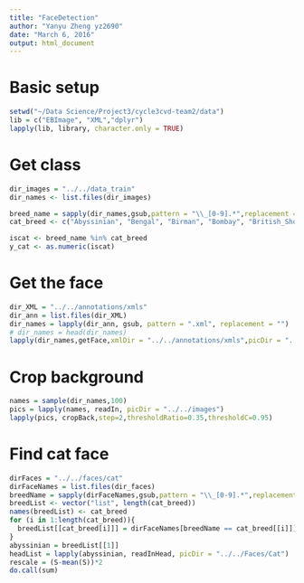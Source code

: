 ```yaml
---
title: "FaceDetection"
author: "Yanyu Zheng yz2690"
date: "March 6, 2016"
output: html_document
---
```

# Basic setup
```r
setwd("~/Data Science/Project3/cycle3cvd-team2/data")
lib = c("EBImage", "XML","dplyr")
lapply(lib, library, character.only = TRUE)
```

# Get class
```r
dir_images = "../../data_train"
dir_names <- list.files(dir_images)

breed_name = sapply(dir_names,gsub,pattern = "\\_[0-9].*",replacement = "")
cat_breed <- c("Abyssinian", "Bengal", "Birman", "Bombay", "British_Shorthair", "Egyptian_Mau","Maine_Coon", "Persian", "Ragdoll", "Russian_Blue", "Siamese", "Sphynx")

iscat <- breed_name %in% cat_breed
y_cat <- as.numeric(iscat)
```

# Get the face
```r
dir_XML = "../../annotations/xmls"
dir_ann = list.files(dir_XML)
dir_names = lapply(dir_ann, gsub, pattern = ".xml", replacement = "")
# dir_names = head(dir_names)
lapply(dir_names,getFace,xmlDir = "../../annotations/xmls",picDir = "../../images",CatDir = "../../Faces/Cat",DogDir = "../../Faces/Dog")
```

# Crop background
```r
names = sample(dir_names,100)
pics = lapply(names, readIn, picDir = "../../images")
lapply(pics, cropBack,step=2,thresholdRatio=0.35,thresholdC=0.95)
```

# Find cat face
```r
dirFaces = "../../faces/cat"
dirFaceNames = list.files(dir_faces)
breedName = sapply(dirFaceNames,gsub,pattern = "\\_[0-9].*",replacement = "")
breedList <- vector("list", length(cat_breed))
names(breedList) <- cat_breed
for (i in 1:length(cat_breed)){
  breedList[[cat_breed[i]]] = dirFaceNames[breedName == cat_breed[[i]]]
}
abyssinian = breedList[[1]]
headList = lapply(abyssinian, readInHead, picDir = "../../Faces/Cat")
rescale = (S-mean(S))*2
do.call(sum)

```

